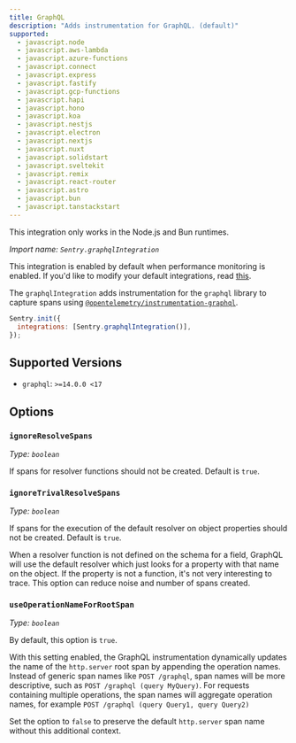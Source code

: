 ```yaml
---
title: GraphQL
description: "Adds instrumentation for GraphQL. (default)"
supported:
  - javascript.node
  - javascript.aws-lambda
  - javascript.azure-functions
  - javascript.connect
  - javascript.express
  - javascript.fastify
  - javascript.gcp-functions
  - javascript.hapi
  - javascript.hono
  - javascript.koa
  - javascript.nestjs
  - javascript.electron
  - javascript.nextjs
  - javascript.nuxt
  - javascript.solidstart
  - javascript.sveltekit
  - javascript.remix
  - javascript.react-router
  - javascript.astro
  - javascript.bun
  - javascript.tanstackstart
---
```


<Alert>

This integration only works in the Node.js and Bun runtimes.

</Alert>

_Import name: `Sentry.graphqlIntegration`_

This integration is enabled by default when performance monitoring is enabled. If you'd like to modify your default integrations, read [this](./../#modifying-default-integrations).

The `graphqlIntegration` adds instrumentation for the `graphql` library to capture spans using [`@opentelemetry/instrumentation-graphql`](https://www.npmjs.com/package/@opentelemetry/instrumentation-graphql).

```JavaScript
Sentry.init({
  integrations: [Sentry.graphqlIntegration()],
});
```

## Supported Versions

- `graphql`: `>=14.0.0 <17`

## Options

### `ignoreResolveSpans`

_Type: `boolean`_

If spans for resolver functions should not be created. Default is `true`.

### `ignoreTrivalResolveSpans`

_Type: `boolean`_

If spans for the execution of the default resolver on object properties should not be created. Default is `true`.

When a resolver function is not defined on the schema for a field, GraphQL will use the default resolver which just looks for a property with that name on the object. If the property is not a function, it's not very interesting to trace. This option can reduce noise and number of spans created.

### `useOperationNameForRootSpan`

_Type: `boolean`_

By default, this option is `true`.

With this setting enabled, the GraphQL instrumentation dynamically updates the name of the `http.server` root span by appending
the operation names. Instead of generic span names like `POST /graphql`, span names will be more descriptive, such as `POST /graphql (query MyQuery)`.
For requests containing multiple operations, the span names will aggregate operation names, for example `POST /graphql (query Query1, query Query2)`

Set the option to `false` to preserve the default `http.server` span name without this additional context.
